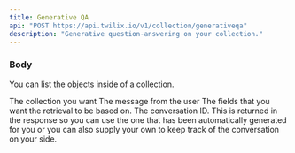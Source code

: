 ```yaml
---
title: Generative QA
api: "POST https://api.twilix.io/v1/collection/generativeqa"
description: "Generative question-answering on your collection."
---
```


### Body
You can list the objects inside of a collection.

<ParamField body="collection" type="string" required>
    The collection you want
</ParamField>

<ParamField body="userInput" type="string" required>
    The message from the user
</ParamField>
<ParamField body="fields" type="array" required>
    The fields that you want the retrieval to be based on.
</ParamField>
<ParamField body="conversationID" type="string" >
    The conversation ID. 
    This is returned in the response so you can use the 
    one that has been automatically generated for you or 
    you can also supply your own to keep track of the 
    conversation on your side.
</ParamField>
<Snippet file="param-limit.mdx" />
<Snippet file="header-application-type.mdx" />
